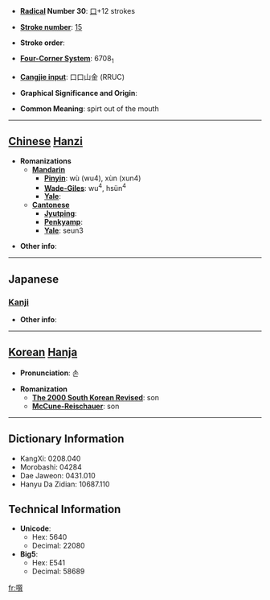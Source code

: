 * '''[[Wiktionary:Chinese radical index| Radical]] Number 30''': [[Wiktionary:Chinese radical index 口|口]]+12 strokes

* '''[[Wiktionary:Chinese total strokes index|Stroke number]]''': [[Wiktionary:Chinese total strokes index 15|15]]

* '''Stroke order''': 

* '''[[Wiktionary:Chinese four corner index|Four-Corner System]]''': 6708<sub>1</sub>

* '''[[Wiktionary:Chinese Cangjie index|Cangjie input]]''': 口口山金 (RRUC)

* '''Graphical Significance and Origin''': 

* '''Common Meaning''': spirt out of the mouth

----

== [[Chinese]] [[Hanzi]] ==

* '''Romanizations'''
** '''[[Mandarin]]'''
*** '''[[Pinyin]]''': wù (wu4), xùn (xun4)
*** '''[[Wade-Giles]]''': wu<sup>4</sup>, hsün<sup>4</sup>
*** '''[[Yale]]''': 
** '''[[Cantonese]]'''
*** '''[[Jyutping]]''':
*** '''[[Penkyamp]]''': 
*** '''[[Yale]]''': seun3

* '''Other info''': 

----

==Japanese==
===[[Kanji]]===
{{kanji|on readings=[[そん]] (son)|kun readings=}}

* '''Other info''':  

----

== [[Korean]] [[Hanja]] ==

* '''Pronunciation''': 손

* '''Romanization'''
** '''[[The 2000 South Korean Revised Romanization|The 2000 South Korean Revised]]''': son
** '''[[McCune-Reischauer]]''': son

----

== Dictionary Information ==

* KangXi: 0208.040
* Morobashi: 04284
* Dae Jaweon: 0431.010
* Hanyu Da Zidian: 10687.110

== Technical Information ==

* '''Unicode''':
** Hex: 5640
** Decimal: 22080
* '''Big5''':
** Hex: E541
** Decimal: 58689

[[fr:噀]]
